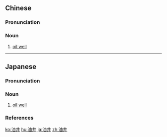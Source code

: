 ==Chinese==
{{zh-forms}}
{{wikipedia|lang=zh}}

===Pronunciation===
{{zh-pron
|m=yóujǐng
|c=jau4 zeng2
|mn=iû-chéⁿ/iû-chíⁿ
|cat=n
}}

===Noun===
{{zh-noun}}

# [[oil well]]

----

==Japanese==
{{wikipedia|lang=ja}}
{{ja-kanjitab|ゆ|せい|yomi=o}}

===Pronunciation===
{{ja-pron|yomi=o|ゆせい|acc=0|acc_ref=DJR,NHK}}

===Noun===
{{ja-noun|ゆせい}}

# [[oil well]]

===References===
<references/>

[[ko:油井]]
[[hu:油井]]
[[ja:油井]]
[[zh:油井]]